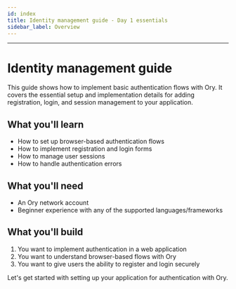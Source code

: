 ```yaml
---
id: index
title: Identity management guide - Day 1 essentials
sidebar_label: Overview
---
```



<CanonicalUrl path="/identities/get-started" />

---

# Identity management guide

This guide shows how to implement basic authentication flows with Ory. It covers the essential setup and implementation details
for adding registration, login, and session management to your application.

## What you'll learn

- How to set up browser-based authentication flows
- How to implement registration and login forms
- How to manage user sessions
- How to handle authentication errors

## What you'll need

- An Ory network account
- Beginner experience with any of the supported languages/frameworks

## What you'll build

1. You want to implement authentication in a web application
2. You want to understand browser-based flows with Ory
3. You want to give users the ability to register and login securely

Let's get started with setting up your application for authentication with Ory.
